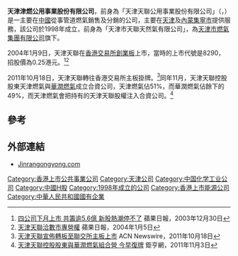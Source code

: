 '''天津津燃公用事業股份有限公司'''，前身為「天津天聯公用事業股份有限公司」（'''{{lang-en|Tianjin Jinran Public Utilities Company Limited}}'''，{{hkex|1265}}）是一主要在[[中國|中國]]從事管道燃氣銷售及分銷的公司，主要在[[天津|天津]]及[[內蒙|內蒙]][[集寧市|集寧市]]提供服務，該公司於1998年成立，前身為「天津市天聯天然氣有限公司」，為[[天津市燃氣集團有限公司|天津市燃氣集團有限公司]]旗下。

2004年1月9日，天津天聯在[[香港交易所|香港交易所]][[香港創業板|創業板]]上市，當時的上市代號是8290，招股價為0.25港元。<ref>[http://hk.apple.nextmedia.com/template/apple/art_main.php?iss_id=20031230&sec_id=15307&art_id=3759044 四公司下月上市 共籌逾5.6億 新股熱潮停不了] 蘋果日報，2003年12月30日</ref><ref>[http://hk.apple.nextmedia.com/template/apple/art_main.php?iss_id=20040105&sec_id=15307&art_id=3771825 天津天聯洽數市專營權] 蘋果日報，2004年1月5日</ref>

2011年10月18日，天津天聯轉往香港交易所主板掛牌。<ref>[http://ct.acnnewswire.com/Article.Asp?Art_ID=7792&lang=CT 天津天聯宣佈轉板至聯交所主板上市] {{Wayback|url=http://ct.acnnewswire.com/Article.Asp?Art_ID=7792&lang=CT |date=20181004124015 }} ACN Newswire，2011年10月18日</ref>同年11月，天津天聯控股股東天津燃氣與[[華潤燃氣|華潤燃氣]]成立合資公司，天津燃氣佔51%，而華潤燃氣佔餘下的49%，而天津燃氣會把持有的天津天聯股權注入合資公司。<ref>[http://news.cnyes.com/Content/20111103/KE0BCMBPXD9W2.shtml?c=sh_stock 天津天聯控股股東與華潤燃氣組合營 今早復牌]{{dead link|date=2017年12月 |bot=InternetArchiveBot |fix-attempted=yes }} 鉅亨網，2011年11月3日</ref>

==參考==
{{reflist}}

==外部連結==
*[http://www.jinrangongyong.com/ Jinrangongyong.com]{{Wayback|url=http://www.jinrangongyong.com/ |date=20130629023408 }}

[[Category:香港上市公共事業公司|Category:香港上市公共事業公司]]
[[Category:天津公司|Category:天津公司]]
[[Category:中国化学工业公司|Category:中国化学工业公司]]
[[Category:中國H股|Category:中國H股]]
[[Category:1998年成立的公司|Category:1998年成立的公司]]
[[Category:香港上市能源公司|Category:香港上市能源公司]]
[[Category:中華人民共和國國有企業|Category:中華人民共和國國有企業]]